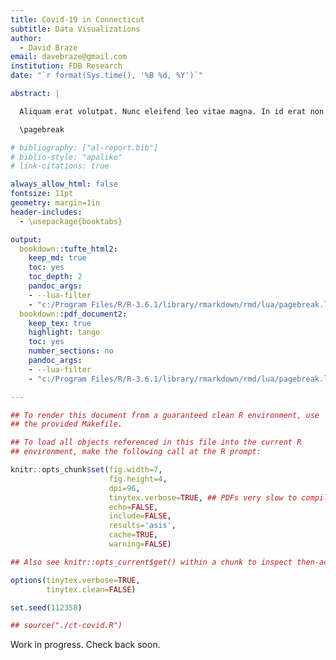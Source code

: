```yaml
---
title: Covid-19 in Connecticut
subtitle: Data Visualizations
author:
  - David Braze
email: davebraze@gmail.com
institution: FDB Research
date: "`r format(Sys.time(), '%B %d, %Y')`"

abstract: |

  Aliquam erat volutpat. Nunc eleifend leo vitae magna. In id erat non orci commodo lobortis. Proin neque massa, cursus ut, gravida ut, lobortis eget, lacus. Sed diam. Praesent fermentum tempor tellus. Nullam tempus. Mauris ac felis vel velit tristique imperdiet. Donec at pede. Etiam vel neque nec dui dignissim bibendum. Vivamus id enim. Phasellus neque orci, porta a, aliquet quis, semper a, massa. Phasellus purus. Pellentesque tristique imperdiet tortor. Nam euismod tellus id erat.

  \pagebreak

# bibliography: ["al-report.bib"]
# biblio-style: "apalike"
# link-citations: true

always_allow_html: false
fontsize: 11pt
geometry: margin=1in
header-includes:
  - \usepackage{booktabs}

output:
  bookdown::tufte_html2:
    keep_md: true
    toc: yes
    toc_depth: 2
    pandoc_args:
    - --lua-filter
    - "c:/Program Files/R/R-3.6.1/library/rmarkdown/rmd/lua/pagebreak.lua"
  bookdown::pdf_document2:
    keep_tex: true
    highlight: tango
    toc: yes
    number_sections: no
    pandoc_args:
    - --lua-filter
    - "c:/Program Files/R/R-3.6.1/library/rmarkdown/rmd/lua/pagebreak.lua"

---
```



```r

## To render this document from a guaranteed clean R environment, use
## the provided Makefile.

## To load all objects referenced in this file into the current R
## environment, make the following call at the R prompt:

knitr::opts_chunk$set(fig.width=7,
                      fig.height=4,
                      dpi=96,
                      tinytex.verbose=TRUE, ## PDFs very slow to compile.
                      echo=FALSE,
                      include=FALSE,
                      results='asis',
                      cache=TRUE,
                      warning=FALSE)

## Also see knitr::opts_current$get() within a chunk to inspect then-active options.

options(tinytex.verbose=TRUE,
        tinytex.clean=FALSE)

set.seed(112358)
```


```r

## source("./ct-covid.R")

```

Work in progress. Check back soon.
